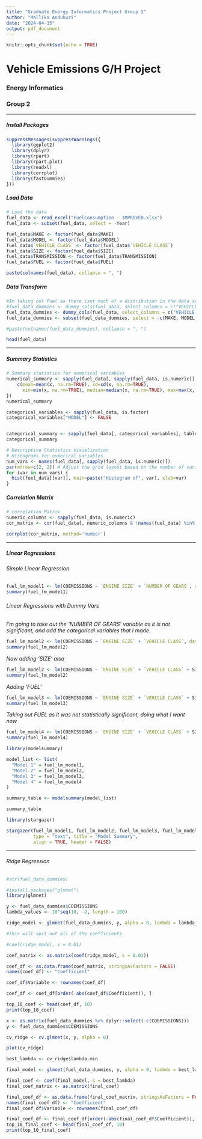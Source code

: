 ---
title: "Graduate Energy Informatics Project Group 2"
author: "Mallika Andukuri"
date: "2024-04-15"
output: pdf_document
---

```{r setup, include=FALSE, EVAL = TRUE}
knitr::opts_chunk$set(echo = TRUE)
```

# Vehicle Emissions G/H Project

### Energy Informatics

### Group 2

------------------------------------------------------------------------

##### Install Packages

```{r}
suppressMessages(suppressWarnings({
  library(ggplot2)
  library(dplyr)
  library(rpart)
  library(rpart.plot)
  library(readxl)
  library(corrplot)
  library(fastDummies)
}))
```

##### Load Data

```{r}
# Load the data
fuel_data <- read_excel("FuelConsumption - IMPROVED.xlsx")
fuel_data <- subset(fuel_data, select = -Year)

fuel_data$MAKE <- factor(fuel_data$MAKE)
fuel_data$MODEL <- factor(fuel_data$MODEL)
fuel_data$`VEHICLE CLASS` <- factor(fuel_data$`VEHICLE CLASS`)
fuel_data$SIZE <- factor(fuel_data$SIZE)
fuel_data$TRANSMISSION <- factor(fuel_data$TRANSMISSION)
fuel_data$FUEL <- factor(fuel_data$FUEL)
```

```{r}
paste(colnames(fuel_data), collapse = ", ")
```

##### Data Transform

```{r}
#Im taking out Fuel as there isnt much of a distribution in the data set
#fuel_data_dummies <- dummy_cols(fuel_data, select_columns = c("VEHICLE CLASS", "SIZE", "FUEL"))
fuel_data_dummies <- dummy_cols(fuel_data, select_columns = c("VEHICLE CLASS", "SIZE"))
fuel_data_dummies <- subset(fuel_data_dummies, select = -c(MAKE, MODEL, `VEHICLE CLASS`, SIZE, TRANSMISSION, FUEL, `FUEL CONSUMPTION`))

#paste(colnames(fuel_data_dummies), collapse = ", ")
```

```{r}
head(fuel_data)
```

------------------------------------------------------------------------

##### Summary Statistics

```{r}
# Summary statistics for numerical variables
numerical_summary <- sapply(fuel_data[, sapply(fuel_data, is.numeric)], function(x) {
    c(mean=mean(x, na.rm=TRUE), sd=sd(x, na.rm=TRUE), 
      min=min(x, na.rm=TRUE), median=median(x, na.rm=TRUE), max=max(x, na.rm=TRUE))
})
numerical_summary
```

```{r}
categorical_variables <- sapply(fuel_data, is.factor)
categorical_variables["MODEL"] <- FALSE  


categorical_summary <- sapply(fuel_data[, categorical_variables], table)
categorical_summary
```

```{r}
# Descriptive Statistics Visualization
# Histograms for numerical variables
num_vars <- names(fuel_data[, sapply(fuel_data, is.numeric)])
par(mfrow=c(2, 2)) # Adjust the grid layout based on the number of variables
for (var in num_vars) {
  hist(fuel_data[[var]], main=paste("Histogram of", var), xlab=var)
}
```

##### Correlation Matrix

```{r}
# correlation Matrix
numeric_columns <- sapply(fuel_data, is.numeric)
cor_matrix <- cor(fuel_data[, numeric_columns & !names(fuel_data) %in% c("Year")])

corrplot(cor_matrix, method='number')
```

------------------------------------------------------------------------

##### Linear Regressions

###### Simple Linear Regression

```{r}
fuel_lm_model1 <- lm(COEMISSIONS ~ `ENGINE SIZE` + `NUMBER OF GEARS`, data=fuel_data)
summary(fuel_lm_model1)
```

###### Linear Regressions with Dummy Vars

*I'm going to take out the 'NUMBER OF GEARS' variable as it is not significant, and add the categorical variables that I made.*

```{r}
fuel_lm_model2 <- lm(COEMISSIONS ~ `ENGINE SIZE` + `VEHICLE CLASS`, data=fuel_data)
summary(fuel_lm_model2)
```

*Now adding 'SIZE' also*

```{r}
fuel_lm_model2 <- lm(COEMISSIONS ~ `ENGINE SIZE` + `VEHICLE CLASS` + SIZE, data=fuel_data)
summary(fuel_lm_model2)
```

*Adding 'FUEL'*

```{r}
fuel_lm_model3 <- lm(COEMISSIONS ~ `ENGINE SIZE` + `VEHICLE CLASS` + SIZE + FUEL, data=fuel_data)
summary(fuel_lm_model3)
```

*Taking out FUEL as it was not statistically significant, doing what I want now*

```{r}
fuel_lm_model4 <- lm(COEMISSIONS ~ `ENGINE SIZE` + `VEHICLE CLASS` + SIZE + TRANSMISSION, data=fuel_data)
summary(fuel_lm_model4)
```

```{r}
library(modelsummary)

model_list <- list(
  "Model 1" = fuel_lm_model1,
  "Model 2" = fuel_lm_model2,
  "Model 3" = fuel_lm_model3,
  "Model 4" = fuel_lm_model4
)

summary_table <- modelsummary(model_list)

summary_table
```


```{r}
library(stargazer)

stargazer(fuel_lm_model1, fuel_lm_model2, fuel_lm_model3, fuel_lm_model4,
          type = "text", title = "Model Summary",
          align = TRUE, header = FALSE)
```

------------------------------------------------------------------------

###### Ridge Regression

```{r}
#str(fuel_data_dummies)
```

```{r}
#install.packages("glmnet")
library(glmnet)
```

```{r}
y <- fuel_data_dummies$COEMISSIONS
lambda_values <- 10^seq(10, -2, length = 100)

ridge_model <- glmnet(fuel_data_dummies, y, alpha = 0, lambda = lambda_values)
```

```{r}
#This will spit out all of the coefficients

#coef(ridge_model, s = 0.01)
```

```{r}
coef_matrix <- as.matrix(coef(ridge_model, s = 0.01))

coef_df <- as.data.frame(coef_matrix, stringsAsFactors = FALSE)
names(coef_df) <- "Coefficient"

coef_df$Variable <- rownames(coef_df)

coef_df <- coef_df[order(-abs(coef_df$Coefficient)), ]

top_10_coef <- head(coef_df, 10)
print(top_10_coef)
```

```{r}
x <- as.matrix(fuel_data_dummies %>% dplyr::select(-c(COEMISSIONS)))
y <- fuel_data_dummies$COEMISSIONS

cv_ridge <- cv.glmnet(x, y, alpha = 0)

plot(cv_ridge)
```

```{r}

best_lambda <- cv_ridge$lambda.min

final_model <- glmnet(fuel_data_dummies, y, alpha = 0, lambda = best_lambda)

final_coef <- coef(final_model, s = best_lambda)
final_coef_matrix <- as.matrix(final_coef)

final_coef_df <- as.data.frame(final_coef_matrix, stringsAsFactors = FALSE)
names(final_coef_df) <- "Coefficient"
final_coef_df$Variable <- rownames(final_coef_df)

final_coef_df <- final_coef_df[order(-abs(final_coef_df$Coefficient)), ]
top_10_final_coef <- head(final_coef_df, 10)
print(top_10_final_coef)
```
